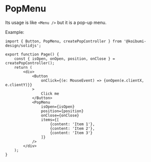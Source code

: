 
<Meta title="Components/Interact/PopMenu" />

# PopMenu

Its usage is like `<Menu />` but it is a pop-up menu.

Example:

```tsx
import { Button, PopMenu, createPopController } from '@koibumi-design/solidjs';

export function Page() {
    const { isOpen, onOpen, position, onClose } = createPopController();
    return (
        <div>
            <Button
                onClick={(e: MouseEvent) => {onOpen(e.clientX, e.clientY)}}
            >
                Click me
            </Button>
            <PopMenu
                isOpen={isOpen}
                position={position}
                onClose={onClose}
                items={[
                    {content: 'Item 1'},
                    {content: 'Item 2'},
                    {content: 'Item 3'}
                ]}
            />
        </div>
    );
}
```